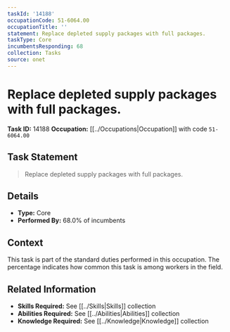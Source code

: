 ```yaml
---
taskId: '14188'
occupationCode: 51-6064.00
occupationTitle: ''
statement: Replace depleted supply packages with full packages.
taskType: Core
incumbentsResponding: 68
collection: Tasks
source: onet
---
```

# Replace depleted supply packages with full packages.

**Task ID:** 14188
**Occupation:** [[../Occupations|Occupation]] with code `51-6064.00`

## Task Statement

> Replace depleted supply packages with full packages.

## Details

- **Type:** Core
- **Performed By:** 68.0% of incumbents

## Context

This task is part of the standard duties performed in this occupation. The percentage indicates how common this task is among workers in the field.

## Related Information

- **Skills Required:** See [[../Skills|Skills]] collection
- **Abilities Required:** See [[../Abilities|Abilities]] collection
- **Knowledge Required:** See [[../Knowledge|Knowledge]] collection
